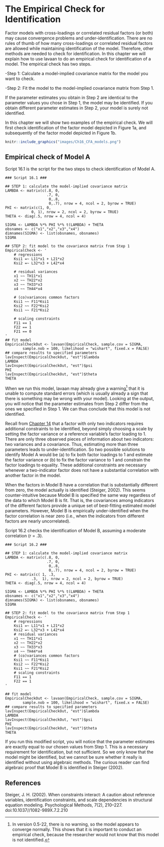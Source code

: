 # The Empirical Check for Identification

Factor models with cross-loadings or correlated residual factors (or both) may cause convergence problems and under-identification. There are no rules of thumb of how many cross-loadings or correlated residual factors are allowed while maintaining identification of the model. Therefore, other methods are needed to check for identification. In this chapter we will explain how to use lavaan to do an empirical check for identification of a model. The empirical check has two steps. 

-Step 1: Calculate a model-implied covariance matrix for the model you want to check.
 
-Step 2: Fit the model to the model-implied covariance matrix from Step 1. 

If the parameter estimates you obtain in Step 2 are identical to the parameter values you chose in Step 1, the model may be identified. If you obtain different parameter estimates in Step 2, your model is surely not identified. 

In this chapter we will show two examples of the empirical check. We will first check identification of the factor model depicted in Figure 1a, and subsequently of the factor model depicted in Figure 1b.

```r

knitr::include_graphics("images/Ch16_CFA_models.png")
```

## Empirical check of Model A
Script 16.1 is the script for the two steps to check identification of Model A. 

```
### Script 16.1 ###

## STEP 1: calculate the model-implied covariance matrix
LAMBDA <- matrix(c(.8, 0,
                   .7, 0,
                    0,.8,
                    0,.7), nrow = 4, ncol = 2, byrow = TRUE)
PHI <- matrix(c(1, 0,
		    0, 1), nrow = 2, ncol = 2, byrow = TRUE)
THETA <- diag(.5, nrow = 4, ncol = 4)

SIGMA <- LAMBDA %*% PHI %*% t(LAMBDA) + THETA
obsnames <- c("x1","x2","x3","x4")
dimnames(SIGMA) <- list(obsnames, obsnames)
SIGMA

## STEP 2: fit model to the covariance matrix from Step 1
EmpiricalCheck <- '
	# regressions
	Ksi1 =~ L11*x1 + L21*x2
	Ksi2 =~ L32*x3 + L42*x4

	# residual variances
	x1 ~~ TH11*x1
	x2 ~~ TH22*x2
	x3 ~~ TH33*x3
	x4 ~~ TH44*x4

	# (co)variances common factors
	Ksi1 ~~ F11*Ksi1
	Ksi2 ~~ F22*Ksi2
	Ksi1 ~~ F21*Ksi2

	# scaling constraints
	F11 == 1
	F22 == 1
	F21 == 0
'
## fit model
EmpiricalCheckOut <- lavaan(EmpiricalCheck, sample.cov = SIGMA,
        sample.nob = 100, likelihood = "wishart", fixed.x = FALSE)
## compare results to specified parameters
lavInspect(EmpiricalCheckOut, "est")$lambda
LAMBDA
lavInspect(EmpiricalCheckOut, "est")$psi
PHI
lavInspect(EmpiricalCheckOut, "est")$theta
THETA
```

When we run this model, lavaan may already give a warning^[In version 0.5-22, there is no warning, so the model appears to converge normally. This shows that it is important to conduct an empirical check, because the researcher would not know that this model is
not identified.] that it is unable to compute standard errors (which is usually already a sign that there is something may be wrong with your model). Looking at the output, you will notice that the parameter estimates from Step 2 differ from the ones we specified in Step 1. We can thus conclude that this model is not identified.

Recall from [Chapter 14](#Ch14) that a factor with only two indicators requires additional constraints to be identified, beyond simply choosing a scale by setting the factor variance or a reference variable’s factor loading to 1. There are only three observed pieces of information about two indicators: two variances and a covariance. Thus, estimating more than three parameters leads to under-identification.  So two possible solutions to identify Model A would be (a) to fix both factor loadings to 1 and estimate the factor variance or (b) to fix the factor variance to 1 and constrain the factor loadings to equality. These additional constraints are necessary whenever a two-indicator factor does not have a substantial correlation with another factor in the model.

When the factors in Model B have a correlation that is substantially different from zero, the model actually is identified (Steiger, 2002). This seems counter-intuitive because Model B is specified the same way regardless of the data to which Model B is fit. That is, the covariances among indicators of the different factors provide a unique set of best-fitting estimated model parameters. However, Model B is empirically under-identified when the factor correlation is near zero (i.e., when the indicators from different factors are nearly uncorrelated).

Script 16.2 checks the identification of Model B, assuming a moderate correlation (r = .3). 

```
### Script 16.2 ###

## STEP 1: calculate the model-implied covariance matrix
LAMBDA <- matrix(c(.8, 0,
                   .7, 0,
                    0,.8,
                    0,.7), nrow = 4, ncol = 2, byrow = TRUE)
PHI <- matrix(c( 1, .3,
		    .3,  1), nrow = 2, ncol = 2, byrow = TRUE)
THETA <- diag(.5, nrow = 4, ncol = 4)

SIGMA <- LAMBDA %*% PHI %*% t(LAMBDA) + THETA
obsnames <- c("x1","x2","x3","x4")
dimnames(SIGMA) <- list(obsnames, obsnames)
SIGMA

## STEP 2: fit model to the covariance matrix from Step 1
EmpiricalCheck <- '
	# regressions
	Ksi1 =~ L11*x1 + L21*x2
	Ksi2 =~ L32*x3 + L42*x4
	# residual variances
	x1 ~~ TH11*x1
	x2 ~~ TH22*x2
	x3 ~~ TH33*x3
	x4 ~~ TH44*x4
	# (co)variances common factors
	Ksi1 ~~ F11*Ksi1
	Ksi2 ~~ F22*Ksi2
	Ksi1 ~~ F21*Ksi2
	# scaling constraints
	F11 == 1
	F22 == 1
'

## fit model
EmpiricalCheckOut <- lavaan(EmpiricalCheck, sample.cov = SIGMA,
        sample.nob = 100, likelihood = "wishart", fixed.x = FALSE)
## compare results to specified parameters
lavInspect(EmpiricalCheckOut, "est")$lambda
LAMBDA
lavInspect(EmpiricalCheckOut, "est")$psi
PHI
lavInspect(EmpiricalCheckOut, "est")$theta
THETA
```

If you run this modified script, you will notice that the parameter estimates are exactly equal to our chosen values from Step 1. This is a necessary requirement for identification, but not sufficient. So we only know that the model might be identified, but we cannot be sure whether it really is identified without using algebraic methods. The curious reader can find algebraic proof that Model B is identified in Steiger (2002).


## References

Steiger, J. H. (2002). When constraints interact: A caution about reference variables, identification constraints, and scale dependencies in structural equation modeling. Psychological Methods, 7(2), 210–227. doi:10.1037//1082-989X.7.2.210
